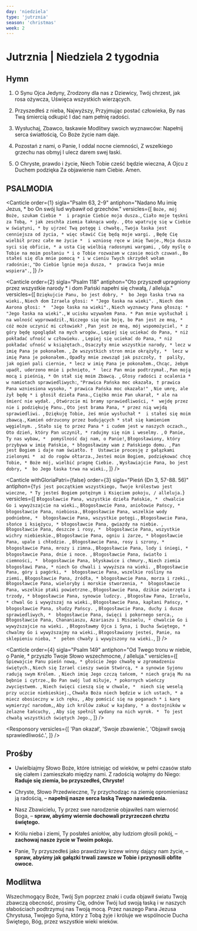 ```yaml
---
day: 'niedziela'
type: 'jutrznia'
season: 'christmas'
week: 2
---
```


# Jutrznia | Niedziela 2 tygodnia

<OpeningVersicle />

## Hymn

1. O Synu Ojca Jedyny,
   Zrodzony dla nas z Dziewicy,
   Twój chrzest, jak rosa ożywcza,
   Uświęca wszystkich wierzących.
2. Przyszedłeś z nieba, Najwyższy,
   Przyjmując postać człowieka,
   By nas Twą śmiercią odkupić
   I dać nam pełnię radości.

3. Wysłuchaj, Zbawco, łaskawie
   Modlitwy swoich wyznawców:
   Napełnij serca światłością,
   Co Boże życie nam daje.

4. Pozostań z nami, o Panie,
   I oddal nocne ciemności,
   Z wszelkiego grzechu nas obmyj
   I ulecz darem swej łaski.

5. O Chryste, prawdo i życie,
   Niech Tobie cześć będzie wieczna,
   A Ojcu z Duchem podzięka
   Za objawienie nam Ciebie. Amen.

## PSALMODIA

<Canticle
  order={1}
  sigla="Psalm 63, 2-9"
  antiphon="Nadano Mu imię Jezus, * bo On swój lud wybawił od grzechów."
  versicles={[
    `Boże, mój Boże, szukam Ciebie * 
i pragnie Ciebie moja dusza.`,
    `Ciało moje tęskni za Tobą, *
jak zeschła ziemia łaknąca wody. `,
    `Oto wpatruję się w Ciebie w świątyni, *
by ujrzeć Twą potęgę i chwałę.`,
    `Twoja łaska jest cenniejsza od życia, *
więc sławić Cię będą moje wargi. `,
    `Będę Cię wielbił przez całe me życie * 
i wzniosę ręce w imię Twoje.`,
    `Moja dusza syci się obficie, *
a usta Cię wielbią radosnymi wargami, `,
    `Gdy myślę o Tobie na moim posłaniu *
i o Tobie rozważam w czasie moich czuwań.`,
    `Bo stałeś się dla mnie pomocą *
i w cieniu Twych skrzydeł wołam radośnie:`,
    `"Do Ciebie lgnie moja dusza, * 
prawica Twoja mnie wspiera".`,
  ]}
/>

<Canticle
  order={2}
  sigla="Psalm 118"
  antiphon="Oto przyszedł upragniony przez wszystkie narody * i dom Pański napełni się chwałą, / alleluja."
  versicles={[
    `Dziękujcie Panu, bo jest dobry, * 
bo Jego łaska trwa na wieki.`,
    `Niech dom Izraela głosi: *
"Jego łaska na wieki". `,
    `Niech dom Aarona głosi: * 
"Jego łaska na wieki".`,
    `Niech wyznawcy Pana głoszą: *
"Jego łaska na wieki".`,
    `W ucisku wzywałem Pana. *
Pan mnie wysłuchał i na wolność wyprowadził.`,
    `Niczego się nie boję, bo Pan jest ze mną, *
cóż może uczynić mi człowiek? `,
    `Pan jest ze mną, mój wspomożyciel, *
z góry będę spoglądał na mych wrogów.`,
    `Lepiej się uciekać do Pana, *
niż pokładać ufność w człowieku. `,
    `Lepiej się uciekać do Pana, *
niż pokładać ufność w książętach.`,
    `Osaczyły mnie wszystkie narody, *
lecz w imię Pana je pokonałem. `,
    `Ze wszystkich stron mnie okrążyły, * 
lecz w imię Pana je pokonałem.`,
    `Opadły mnie zewsząd jak pszczoły, † 
paliły, jak ogień pali ciernie, *
lecz w imię Pana je pokonałem.`,
    `Chcąc, żebym upadł, uderzono mnie i pchnięto, * 
lecz Pan mnie podtrzymał.`,
    `Pan moją mocą i pieśnią, *
On stał się moim Zbawcą. `,
    `Głosy radości z ocalenia *
w namiotach sprawiedliwych:`,
    `"Prawica Pańska moc okazała, †
prawica Pana wzniesiona wysoko, *
prawica Pańska moc okazała!" `,
    `Nie umrę, ale żył będę *
i głosił dzieła Pana.`,
    `Ciężko mnie Pan ukarał, *
ale na śmierć nie wydał. `,
    `Otwórzcie mi bramy sprawiedliwości, * 
wejdę przez nie i podziękuję Panu.`,
    `Oto jest brama Pana, *
przez nią wejdą sprawiedliwi. `,
    `Dziękuję Tobie, żeś mnie wysłuchał * 
i stałeś się moim zbawcą.`,
    `Kamień odrzucony przez budujących *
stał się kamieniem węgielnym. `,
    `Stało się to przez Pana *
i cudem jest w naszych oczach.`,
    `Oto dzień, który Pan uczynił, *
radujmy się nim i weselmy. `,
    `O Panie, Ty nas wybaw, * 
pomyślność daj nam, o Panie!`,
    `Błogosławiony, który przybywa w imię Pańskie, *
błogosławimy wam z Pańskiego domu. `,
    `Pan jest Bogiem i daje nam światło. † 
Ustawcie procesję z gałązkami zielonymi * 
aż do rogów ołtarza.`,
    `Jesteś moim Bogiem, podziękować chcę Tobie, *
Boże mój, wielbić pragnę Ciebie. `,
    `Wysławiajcie Pana, bo jest dobry, * 
bo Jego łaska trwa na wieki.`,
  ]}
/>

<Canticle
  withGloriaPatri={false}
  order={3}
  sigla="Pieśń (Dn 3, 57-88. 56)"
  antiphon={`Tyś jest początkiem wszystkiego, Twoje królestwo jest wieczne, * Ty jesteś Bogiem potężnym i Księciem pokoju, / alleluja.`}
  versicles={[
    `Błogosławcie Pana, wszystkie dzieła Pańskie, * 
chwalcie Go i wywyższajcie na wieki.`,
    `Błogosławcie Pana, aniołowie Pańscy, * 
błogosławcie Pana, niebiosa.`,
    `Błogosławcie Pana, wszelkie wody podniebne, * 
błogosławcie Pana, wszystkie potęgi.`,
    `Błogosławcie Pana, słońce i księżycu, *
błogosławcie Pana, gwiazdy na niebie. `,
    `Błogosławcie Pana, deszcze i rosy, * 
błogosławcie Pana, wszystkie wichry niebieskie.`,
    `Błogosławcie Pana, ogniu i żarze, *
błogosławcie Pana, upale i chłodzie. `,
    `Błogosławcie Pana, rosy i szrony, * 
błogosławcie Pana, mrozy i zimna.`,
    `Błogosławcie Pana, lody i śniegi, *
błogosławcie Pana, dnie i noce. `,
    `Błogosławcie Pana, światło i ciemności, * 
błogosławcie Pana, błyskawice i chmury.`,
    `Niech ziemia błogosławi Pana, *
niech Go chwali i wywyższa na wieki. `,
    `Błogosławcie Pana, góry i pagórki, * 
błogosławcie Pana, wszelkie rośliny na ziemi.`,
    `Błogosławcie Pana, źródła, *
błogosławcie Pana, morza i rzeki.`,
    `Błogosławcie Pana, wieloryby i morskie stworzenia, * 
błogosławcie Pana, wszelkie ptaki powietrzne.`,
    `Błogosławcie Pana, dzikie zwierzęta i trzody, *
błogosławcie Pana, synowie ludzcy. `,
    `Błogosław Pana, Izraelu, *
chwal Go i wywyższaj na wieki.`,
    `Błogosławcie Pana, kapłani Pańscy, *
błogosławcie Pana, słudzy Pańscy. `,
    `Błogosławcie Pana, duchy i dusze sprawiedliwych, * 
błogosławcie Pana, święci i pokornego serca.`,
    `Błogosławcie Pana, Chananiaszu, Azariaszu i Miszaelu, *
chwalcie Go i wywyższajcie na wieki. `,
    `Błogosławmy Ojca i Syna, i Ducha Świętego, * 
chwalmy Go i wywyższajmy na wieki.`,
    `Błogosławiony jesteś, Panie, na sklepieniu nieba, * 
pełen chwały i wywyższony na wieki.`,
  ]}
/>

<Canticle
  order={4}
  sigla="Psalm 149"
  antiphon="Od Twego tronu w niebie, o Panie, * przyszło Twoje Słowo wszechmocne, / alleluja."
  versicles={[
    `Śpiewajcie Panu pieśń nową, *
głoście Jego chwałę w zgromadzeniu świętych.`,
    `Niech się Izrael cieszy swoim Stwórcą, *
a synowie Syjonu radują swym Królem. `,
    `Niech imię Jego czczą tańcem, *
niech grają Mu na bębnie i cytrze.`,
    `Bo Pan swój lud miłuje, *
pokornych wieńczy zwycięstwem. `,
    `Niech święci cieszą się w chwale, * 
niech się weselą przy uczcie niebieskiej.`,
    `Chwała Boża niech będzie w ich ustach, *
a miecz obosieczny w ich ręku, `,
    `Aby pomścić się na poganach *
i karę wymierzyć narodom,`,
    `Aby ich królów zakuć w kajdany, *
a dostojników w żelazne łańcuchy, `,
    `Aby się spełnił wydany na nich wyrok. * 
To jest chwałą wszystkich świętych Jego.`,
  ]}
/>

<Passage
  sigla="Iz 49, 5-6"
  passage="Wsławiłem się w oczach Pana, Bóg mój stał się moją siłą. teraz przemówił Pan, który mnie ukształtował od urodzenia na swego Sługę, bym nawrócił do Niego Jakuba i zgromadził Mu Izraela. A mówił: „To zbyt mało, iż jesteś Mi Sługą dla podźwignięcia pokoleń Jakuba i sprowadzenia ocalałych z Izraela! Ustanowię cię światłością dla pogan, aby moje zbawienie dotarło aż do krańców ziemi”."
/>

<Responsory
  versicles={[
    'Pan okazał',
    'Swoje zbawienie.',
    'Objawił swoją sprawiedliwość.',
  ]}
/>

<Benedictus antiphon="Kościół złączył się z Chrystusem, swoim Oblubieńcem, * który go z grzechów obmywa w Jordanie; / biegną mędrcy z darami na królewskie gody, / a woda przemieniona w wino cieszy biesiadników, / alleluja." />

## Prośby

- Uwielbiajmy Słowo Boże, które istniejąc od wieków, w pełni czasów stało się ciałem i zamieszkało między nami. Z radością wołajmy do Niego: **Raduje się ziemia, bo przyszedłeś, Chryste!**

- Chryste, Słowo Przedwieczne, Ty przychodząc na ziemię opromieniasz ją radością, – **napełnij nasze serca łaską Twego nawiedzenia.**

- Nasz Zbawicielu, Ty przez swe narodzenie objawiłeś nam wierność Boga, – **spraw, abyśmy wiernie dochowali przyrzeczeń chrztu świętego.**

- Królu nieba i ziemi, Ty posłałeś aniołów, aby ludziom głosili pokój, – **zachowaj nasze życie w Twoim pokoju.**

- Panie, Ty przyszedłeś jako prawdziwy krzew winny dający nam życie, – **spraw, abyśmy jak gałązki trwali zawsze w Tobie i przynosili obfite owoce.**

<CustomIntercessions type="lauds" />

<KyrieEleison />

<LordsPrayer />

## Modlitwa

Wszechmogący Boże, Twój Syn poprzez znaki i cuda objawił światu Twoją zbawczą obecność, prosimy Cię, odnów Twój lud swoją łaską i w naszych słabościach podtrzymuj nas Twoją mocą. Przez naszego Pana Jezusa Chrystusa, Twojego Syna, który z Tobą żyje i króluje we wspólnocie Ducha Świętego, Bóg, przez wszystkie wieki wieków.

<Amen />

<BlessingAndConcludingVersicle />
